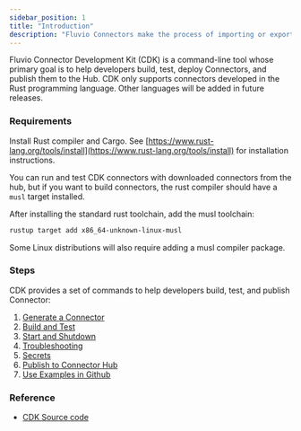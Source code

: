 ```yaml
---
sidebar_position: 1
title: "Introduction"
description: "Fluvio Connectors make the process of importing or exporting data simple"
---
```


Fluvio Connector Development Kit (CDK) is a command-line tool whose primary goal is to help developers build, test, deploy Connectors, and publish them to the Hub. CDK only supports connectors developed in the Rust programming language. Other languages will be added in future releases.

### Requirements

Install Rust compiler and Cargo. See [https://www.rust-lang.org/tools/install](https://www.rust-lang.org/tools/install) for installation instructions.

You can run and test CDK connectors with downloaded connectors from the hub, but
if you want to build connectors, the rust compiler should have a `musl` target
installed.

After installing the standard rust toolchain, add the musl toolchain:


```bash copy="fl"
rustup target add x86_64-unknown-linux-musl
```

Some Linux distributions will also require adding a musl compiler package.

### Steps

CDK provides a set of commands to help developers build, test, and publish Connector:

1. [Generate a Connector]
2. [Build and Test]
3. [Start and Shutdown]
4. [Troubleshooting]
5. [Secrets]
6. [Publish to Connector Hub]
7. [Use Examples in Github]


### Reference

* [CDK Source code]

[Generate a Connector]:connectors/local/develop/generate.mdx
[Build and Test]:connectors/local/develop/build.mdx
[Start and Shutdown]:connectors/local/develop/start-shutdown.mdx
[Troubleshooting]:connectors/local/develop/troubleshooting.mdx
[Secrets]:connectors/local/develop/secrets.mdx
[Publish to Connector Hub]:connectors/local/develop/publish.mdx
[Use Examples in Github]:connectors/local/develop/github-examples.mdx

[CDK Source code]: https://github.com/infinyon/fluvio/tree/master/crates/cdk